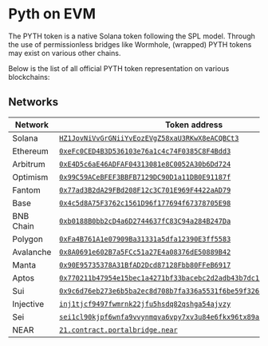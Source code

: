 # Pyth on EVM

The PYTH token is a native Solana token following the SPL model. Through the use of permissionless bridges like Wormhole, (wrapped) PYTH tokens may exist on various other chains.

Below is the list of all official PYTH token representation on various blockchains:

## Networks

| Network   | Token address                                                                                                                                                                                                        |
| --------- | -------------------------------------------------------------------------------------------------------------------------------------------------------------------------------------------------------------------- |
| Solana    | [`HZ1JovNiVvGrGNiiYvEozEVgZ58xaU3RKwX8eACQBCt3`](https://solana.fm/address/HZ1JovNiVvGrGNiiYvEozEVgZ58xaU3RKwX8eACQBCt3?cluster=mainnet-solanafmbeta)                                                                |
| Ethereum  | [`0xeFc0CED4B3D536103e76a1c4c74F0385C8F4Bdd3`](https://etherscan.io/token/0xeFc0CED4B3D536103e76a1c4c74F0385C8F4Bdd3)                                                                                                |
| Arbitrum  | [`0xE4D5c6aE46ADFAF04313081e8C0052A30b6Dd724`](https://arbiscan.io/token/0xE4D5c6aE46ADFAF04313081e8C0052A30b6Dd724)                                                                                                 |
| Optimism  | [`0x99C59ACeBFEF3BBFB7129DC90D1a11DB0E91187f`](https://optimistic.etherscan.io/token/0x99C59ACeBFEF3BBFB7129DC90D1a11DB0E91187f)                                                                                     |
| Fantom    | [`0x77ad3B2dA29FBd208F12c3C701E969F4422aAD79`](https://ftmscan.com/token/0x77ad3B2dA29FBd208F12c3C701E969F4422aAD79)                                                                                                 |
| Base      | [`0x4c5d8A75F3762c1561D96f177694f67378705E98`](https://basescan.org/token/0x4c5d8A75F3762c1561D96f177694f67378705E98)                                                                                                |
| BNB Chain | [`0xb0188B0bb2cD4a6D2744637fC83C94a284B247Da`](https://bscscan.com/token/0xb0188B0bb2cD4a6D2744637fC83C94a284B247Da)                                                                                                 |
| Polygon   | [`0xFa4B761A1e07909Ba31331a5dfa12390E3ff5583`](https://polygonscan.com/token/0xFa4B761A1e07909)                                                                                                                      |
| Avalanche | [`0x8A0691e602B7a5FCc51a27E4a08376dE50889B42`](https://avascan.info/blockchain/c/token/0x8A0691e602B7a5FCc51a27E4a08376dE50889B42)                                                                                   |
| Manta     | [`0x90E95735378A31BfAD2Dcd87128Fbb80FFeB6917`](https://manta-pacific.calderaexplorer.xyz/address/0x90E95735378A31BfAD2Dcd87128Fbb80FFeB6917)                                                                         |
| Aptos     | [`0x770211b47954e15bec1a4271bf33bacebc2d2adb43b7dc1ca45efa787615dd4c`](https://explorer.aptoslabs.com/account/0x770211b47954e15bec1a4271bf33bacebc2d2adb43b7dc1ca45efa787615dd4c?network=mainnet)                    |
| Sui       | [`0x9c6d76eb273e6b5ba2ec8d708b7fa336a5531f6be59f326b5be8d4d8b12348a4`](https://suiexplorer.com/object/0x9c6d76eb273e6b5ba2ec8d708b7fa336a5531f6be59f326b5be8d4d8b12348a4)                                            |
| Injective | [`inj1tjcf9497fwmrnk22jfu5hsdq82qshga54ajvzy`](https://explorer.injective.network/asset/?tokenType=tokenFactory&denom=factory/inj14ejqjyq8um4p3xfqj74yld5waqljf88f9eneuk/inj1tjcf9497fwmrnk22jfu5hsdq82qshga54ajvzy) |
| Sei       | [`sei1cl90kjpf6wnfa9vvynmqva6vpy7xv3u84e6fkx96tx89axsf3gcq2vuync`](https://sei.explorers.guru/account/sei1cl90kjpf6wnfa9vvynmqva6vpy7xv3u84e6fkx96tx89axsf3gcq2vuync)                                                |
| NEAR      | [`21.contract.portalbridge.near`](https://nearblocks.io/address/21.contract.portalbridge.near)                                                                                                                       |
